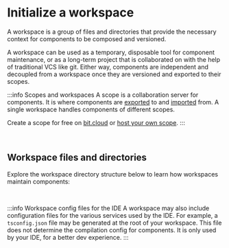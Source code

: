 
# Initialize a workspace

A workspace is a group of files and directories that provide the necessary context for components to be composed and versioned.

A workspace can be used as a temporary, disposable tool for component maintenance, or as a long-term project that is collaborated on with the help of traditional VCS like git.
Either way, components are independent and decoupled from a workspace once they are versioned and exported to their scopes.

:::info Scopes and workspaces
A scope is a collaboration server for components. It is where components are [exported](https://bit.dev/docs/components/exporting-components) to and [imported](https://bit.dev/docs/components/importing-components) from. A single workspace handles components of different scopes.

Create a scope for free on [bit.cloud](https://bit.cloud/~create-scope) or [host your own scope](https://bit.dev/docs/scope/running-a-scope-server).
:::

<br />

<NewExistingProjectTabs />

## Workspace files and directories

Explore the workspace directory structure below to learn how workspaces maintain components:

<ExploreWorkspace />

<br />

:::info Workspace config files for the IDE
A workspace may also include configuration files for the various services used by the IDE.
For example, a `tsconfig.json` file may be generated at the root of your workspace. This file does not determine the compilation config for components.
It is only used by your IDE, for a better dev experience.
:::
